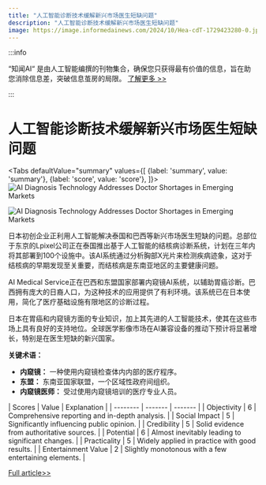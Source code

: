 ```yaml
---
title: "人工智能诊断技术缓解新兴市场医生短缺问题"
description: "人工智能诊断技术缓解新兴市场医生短缺问题"
image: https://image.informedainews.com/2024/10/Hea-cdT-1729423280-0.jpg
---
```



:::info

“知闻AI“ 是由人工智能编撰的刊物集合，确保您只获得最有价值的信息，旨在助您消除信息差，突破信息茧房的局限。  [了解更多 >>](/)

:::

# 人工智能诊断技术缓解新兴市场医生短缺问题


<Tabs
	defaultValue="summary"
	values={[
	{label: 'summary', value: 'summary'},
	{label: 'score', value: 'score'},
]}>
<TabItem value="summary">
<img
  src="https://image.informedainews.com/2024/10/Hea-cdT-1729423280-0.jpg"
  alt="AI Diagnosis Technology Addresses Doctor Shortages in Emerging Markets"
/>

<img
  src="https://image.informedainews.com/2024/10/Hea-2fk-1729423280-1.jpg"
  alt="AI Diagnosis Technology Addresses Doctor Shortages in Emerging Markets"
/>



日本初创企业正利用人工智能解决泰国和巴西等新兴市场医生短缺的问题。总部位于东京的Lpixel公司正在泰国推出基于人工智能的结核病诊断系统，计划在三年内将其部署到100个设施中。该AI系统通过分析胸部X光片来检测疾病迹象，这对于结核病的早期发现至关重要，而结核病是东南亚地区的主要健康问题。

AI Medical Service正在巴西和东盟国家部署内窥镜AI系统，以辅助胃癌诊断。巴西拥有庞大的日裔人口，为这种技术的应用提供了有利环境。该系统已在日本使用，简化了医疗基础设施有限地区的诊断过程。

日本在胃癌和内窥镜方面的专业知识，加上其先进的人工智能技术，使其在这些市场上具有良好的支持地位。全球医学影像市场在AI兼容设备的推动下预计将显著增长，特别是在医生短缺的新兴国家。

**关键术语：**
- **内窥镜：** 一种使用内窥镜检查体内内部的医疗程序。
- **东盟：** 东南亚国家联盟，一个区域性政府间组织。
- **内窥镜医师：** 受过使用内窥镜培训的医疗专业人员。
</TabItem>
<TabItem value="score">
	| Scores     | Value   | Explanation |
	| -------- | ------- | ------- |
	| Objectivity  | 6    | Comprehensive reporting and in-depth analysis.    |
	| Social Impact | 5     | Significantly influencing public opinion.    |
	| Credibility    | 5    | Solid evidence from authoritative sources.    |
	| Potential    | 6    | Almost inevitably leading to significant changes.    |
	| Practicality    | 5    | Widely applied in practice with good results.    |
	| Entertainment Value    | 2    | Slightly monotonous with a few entertaining elements.    |
</TabItem>
</Tabs>

[Full article>>](https://asia.nikkei.com/Business/Health-Care/AI-diagnosis-tech-to-help-Thailand-Brazil-navigate-doctor-shortages)
